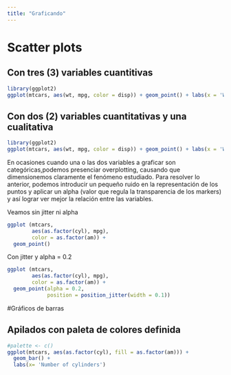 ```yaml
---
title: "Graficando"
---
```

# Scatter plots
## Con tres (3) variables cuantitivas

```r
library(ggplot2)
ggplot(mtcars, aes(wt, mpg, color = disp)) + geom_point() + labs(x = 'Weight', y= 'Miles/(US) gallon')
```

## Con dos (2) variables cuantitativas y una cualitativa

```r
library(ggplot2)
ggplot(mtcars, aes(wt, mpg, color = disp)) + geom_point() + labs(x = 'Weight', y= 'Miles/(US) gallon')
```
En ocasiones cuando una o las dos variables a graficar son categóricas,podemos presenciar overplotting, causando que dimensionemos claramente el fenómeno estudiado. 
Para resolver lo anterior, podemos introducir un pequeño ruido en la representación de los puntos y aplicar un alpha (valor que regula la transparencia de los markers) y así lograr ver mejor la relación entre las variables.

Veamos sin jitter ni alpha
```r
ggplot (mtcars, 
        aes(as.factor(cyl), mpg),
        color = as.factor(am)) + 
  geom_point()
```

Con jitter  y alpha =  0.2
```r
ggplot (mtcars, 
        aes(as.factor(cyl), mpg),
        color = as.factor(am)) + 
  geom_point(alpha = 0.2,
             position = position_jitter(width = 0.1))
```





#Gráficos de barras

## Apilados con paleta de colores definida

```r
#palette <- c()
ggplot(mtcars, aes(as.factor(cyl), fill = as.factor(am))) + 
  geom_bar() + 
  labs(x= 'Number of cylinders')
```

